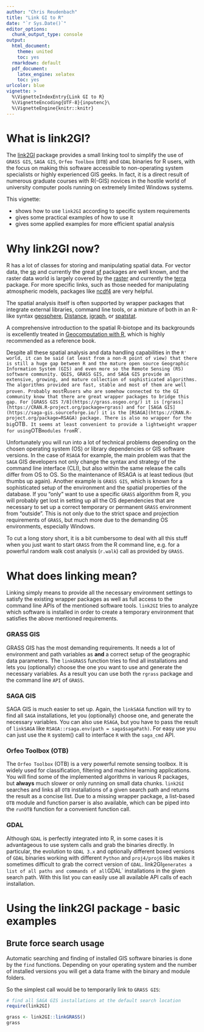 ```yaml
---
author: "Chris Reudenbach"
title: "Link GI to R"
date: "`r Sys.Date()`"
editor_options:
  chunk_output_type: console
output:
  html_document: 
    theme: united
    toc: yes
  rmarkdown: default
  pdf_document:
    latex_engine: xelatex
    toc: yes
urlcolor: blue
vignette: >
  %\VignetteIndexEntry{Link GI to R}
  %\VignetteEncoding{UTF-8}{inputenc}\
  %\VignetteEngine{knitr::knitr}
---
```


# What is link2GI?

The [link2GI](https://CRAN.R-project.org/package=link2GI) package provides a small linking tool to simplify the use of `GRASS GIS`, `SAGA GIS`, `Orfeo Toolbox` (`OTB`) and `GDAL` binaries for R users, with the focus on making this software accessible to non-operating system specialists or highly experienced GIS geeks.  In fact, it is a direct result of numerous graduate courses with R(-GIS) novices in the hostile world of university computer pools running on extremely limited Windows systems. 

This vignette:

* shows how to use `link2GI` according to specific system requirements 
* gives some practical examples of how to use it  
* gives some applied examples for more efficient spatial analysis 


# Why link2GI now?

R has a lot of classes for storing and manipulating spatial data. For vector data, the [sp](https://CRAN.R-project.org/package=sp) and currently the great [sf](https://CRAN.R-project.org/package=sf) packages are well known, and the raster data world is largely covered by the [raster](https://CRAN.R-project.org/package=raster) and currently the [terra](https://CRAN.R-project.org/package=terra) package. For more specific links, such as those needed for manipulating atmospheric models, packages like [ncdf4](https://CRAN.R-project.org/package=ncdf4) are very helpful.

The spatial analysis itself is often supported by wrapper packages that integrate external libraries, command line tools, or a mixture of both in an R-like syntax [geosphere](https://CRAN.R-project.org/package=geosphere), [Distance](https://CRAN.R-project.org/package=Distance), [igraph](https://CRAN.R-project.org/package=igraph), or [spatstat](https://CRAN.R-project.org/package=spatstat). 

A comprehensive introduction to the spatial R-biotope and its backgrounds is excellently treated in [Geocomputation with R](https://r.geocompx.org/), which is highly recommended as a reference book.

Despite all these spatial analysis and data handling capabilities in the `R' world, it can be said (at least from a non-R point of view) that there is still a huge gap between R and the mature open source Geographic Information System (GIS) and even more so the Remote Sensing (RS) software community. QGIS, GRASS GIS, and SAGA GIS provide an extensive, growing, and mature collection of sophisticated algorithms. The algorithms provided are fast, stable and most of them are well proven. Probably most `R` users who are somehow connected to the GI community know that there are great wrapper packages to bridge this gap. For [GRASS GIS 7/8](https://grass.osgeo.org/) it is [rgrass](https://CRAN.R-project.org/package=rgrass) and for [SAGA GIS](https://saga-gis.sourceforge.io/) it is the [RSAGA](https://CRAN.R-project.org/package=RSAGA) package.
There is also no wrapper for the big `OTB`. It seems at least convenient to provide a lightweight wrapper for using `OTB` modules from `R`.

Unfortunately you will run into a lot of technical problems depending on the chosen operating system (OS) or library dependencies or GIS software versions. In the case of `RSAGA` for example, the main problem was that the `SAGA` GIS developers not only change the syntax and strategy of the command line interface (CLI), but also within the same release the calls differ from OS to OS. So the maintenance of RSAGA is at least tedious (but thumbs up again).  Another example is `GRASS GIS`, which is known for a sophisticated setup of the environment and the spatial properties of the database. If you "only" want to use a specific `GRASS` algorithm from R, you will probably get lost in setting up all the OS dependencies that are necessary to set up a correct temporary or permanent `GRASS` environment from "outside". This is not only due to the strict space and projection requirements of `GRASS`, but much more due to the demanding OS environments, especially Windows. 

To cut a long story short, it is a bit cumbersome to deal with all this stuff when you just want to start `GRASS` from the R command line, e.g. for a powerful random walk cost analysis (`r.walk`) call as provided by `GRASS`.


# What does linking mean?
Linking simply means to provide all the necessary environment settings to satisfy the existing wrapper packages as well as full access to the command line APIs of the mentioned software tools. `link2GI` tries to analyze which software is installed in order to create a temporary environment that satisfies the above mentioned requirements. 

### GRASS GIS

GRASS GIS has the most demanding requirements. It needs a lot of environment and path variables as **and** a correct setup of the geographic data parameters. The `linkGRASS` function tries to find all installations and lets you (optionally) choose the one you want to use and generate the necessary variables. As a result you can use both the `rgrass` package and the command line `API` of `GRASS`.

### SAGA GIS

SAGA GIS is much easier to set up. Again, the `linkSAGA` function will try to find all `SAGA` installations, let you (optionally) choose one, and generate the necessary variables. You can also use `RSAGA`, but you have to pass the result of `linkSAGA` like `RSAGA::rsaga.env(path = saga$sagaPath)`. For easy use you can just use the `R` system() call to interface `R` with the `saga_cmd` API. 

### Orfeo Toolbox (OTB)

The `Orfeo Toolbox` (OTB) is a very powerful remote sensing toolbox. It is widely used for classification, filtering and machine learning applications. You will find some of the implemented algorithms in various R packages, but **always** much slower or only running on small data chunks. `link2GI` searches and links all `OTB` installations of a given search path and returns the result as a concise list.  Due to a missing wrapper package, a list-based `OTB` module and function parser is also available, which can be piped into the `runOTB` function for a convenient function call.

### GDAL
Although `GDAL` is perfectly integrated into R, in some cases it is advantageous to use system calls and grab the binaries directly. In particular, the evolution to `GDAL 3.x` and optionally different boxed versions of `GDAL` binaries working with different `Python` and `proj4/proj6` libs makes it sometimes difficult to grab the correct version of `GDAL`.  link2GI` generates a list of all paths and commands of all `GDAL` installations in the given search path.  With this list you can easily use all available API calls of each installation. 



# Using the link2GI package - basic examples 

## Brute force search usage 
Automatic searching and finding of installed GIS software binaries is done by the `find` functions. Depending on your operating system and the number of installed versions you will get a data frame with the binary and module folders.


So the simplest call would be to temporarily link to `GRASS GIS`:

```r
# find all SAGA GIS installations at the default search location
require(link2GI)

grass <- link2GI::linkGRASS()
grass
```


